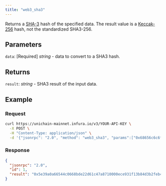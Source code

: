 ```yaml
---
title: "web3_sha3"
---
```



Returns a [SHA-3](https://en.wikipedia.org/wiki/SHA-3) hash of the specified data. The result value is a [Keccak-256](https://keccak.team/keccak.html) hash, not the standardized SHA3-256.

## Parameters

`data`: [Required] _string_ - data to convert to a SHA3 hash.

## Returns

`result`: _string_ - SHA3 result of the input data.

## Example


<Example />

### Request

<Tabs>

<TabItem value="curl">

```bash
curl https://unichain-mainnet.infura.io/v3/YOUR-API-KEY \
  -X POST \
  -H "Content-Type: application/json" \
  -d '{"jsonrpc": "2.0", "method": "web3_sha3", "params":["0x68656c6c6f20776f726c00"], "id": 1}'
```

</TabItem>
</Tabs>


### Response

<Tabs>
<TabItem value="JSON">

```json
{
  "jsonrpc": "2.0",
  "id": 1,
  "result": "0x5e39a0a66544c0668bde22d61c47a8710000ece931f13b84d3b2feb44ec96d3f"
}
```

</TabItem>

</Tabs>